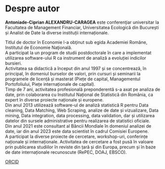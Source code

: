 \setcounter{page}{3}

# Despre autor {.unnumbered}

**Antoniade-Ciprian ALEXANDRU-CARAGEA** este conferenţiar universitar la Facultatea de Management Financiar, Universitatea Ecologică din București și Analist de Date la diverse instituții internaționale.\

```{=tex}
\begin{wrapfigure}{r}{0.3\textwidth}
  \begin{center}
    \includegraphics[width=0.3\textwidth]{images/Ciprian_DGINS2018.jpg}
  \end{center}
\end{wrapfigure}
```
Titlul de doctor în Economie l-a obţinut sub egida Academiei Române, Institutul de Economie Naţională.\
A participat la un program de studii postdoctorale în care a implementat utilizarea software-ului R ca instrument de analiză a evoluției indicilor bursieri.\
Activitatea sa didactică a început din anul 1997 și se concentrează, în principal, în domeniul burselor de valori, prin cursuri și seminarii la programele de licență și masterat (Piețe de capital, Managementul Portofoliului, Piețe internaționale de capital).\
Timp de 7 ani, activitatea profesională preponderentă s-a axat pe analiza de date, prin colaborarea cu Institutul Național de Statistică din România, ca expert în diverse proiecte naționale și europene.\
Din anul 2013 utilizează software-ul de analiză statistică R pentru Data cleaning, Data Matching, Web Scraping, analize de date și vizualizare, Data mining, Data integration, data processing, data validation, dar și utilizarea datelor din sursele administrative pentru realizarea de statistici oficiale.\
Din anul 2021 este consultant al Băncii Mondiale în domeniul analizei de date, iar din anul 2023 este data scientist în cadrul Comisiei Europene.\
A participat la diverse proiecte de cercetare, workshop-uri, conferințe naționale și internaționale. Activitatea de cercetare a fost pusă în valoare prin publicarea studiilor în reviste din țară și din Europa, precum și în baze de date internaționale recunoscute (RePEC, DOAJ, EBSCO).\

[ORCID](https://orcid.org/0000-0001-8215-6671)

